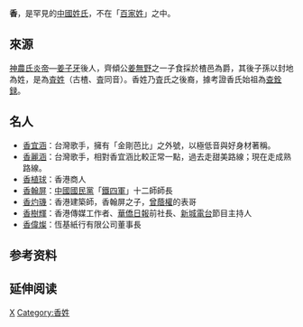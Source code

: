 '''香'''，是罕見的[[中國|中國]][[姓氏|姓氏]]，不在「[[百家姓|百家姓]]」之中。

== 來源 ==
[[神農氏|神農氏]][[炎帝|炎帝]]—[[姜子牙|姜子牙]]後人，齊傾公[[姜無野|姜無野]]之一子食採於楂邑為爵，其後子孫以封地為姓，是為[[査姓|査姓]]（古楂、査同音）。香姓乃査氏之後裔，據考證香氏始祖為[[查銓録|查銓録]]。

== 名人 ==
* [[香宜涵|香宜涵]]：台灣歌手，擁有「金剛芭比」之外號，以極低音與好身材著稱。
* [[香麗涵|香麗涵]]：台灣歌手，相對香宜涵比較正常一點，過去走甜美路線；現在走成熟路線。
* [[香植球|香植球]]：香港商人
* [[香翰屏|香翰屏]]：[[中國國民黨|中國國民黨]]「[[鐵四軍|鐵四軍]]」十二師師長
* [[香灼璣|香灼璣]]：香港建築師，香翰屏之子，[[曾蔭權|曾蔭權]]的表哥
* [[香樹輝|香樹輝]]：香港傳媒工作者、[[華僑日報|華僑日報]]前社長、[[新城電台|新城電台]]節目主持人
* [[香偉燦|香偉燦]]：恆基紙行有限公司董事長

== 参考资料 ==
{{reflist}}

== 延伸阅读 ==
{{Wikisource further reading}}

[[Category:漢姓|X]]
[[Category:香姓|Category:香姓]]